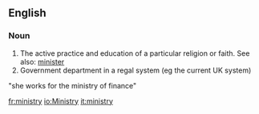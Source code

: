 ==English==

===Noun===
#The active practice and education of a particular religion or faith.  See also: [[minister]]
#Government department in a regal system (eg the current UK system)
"she works for the ministry of finance"

[[fr:ministry]]
[[io:Ministry]]
[[it:ministry]]